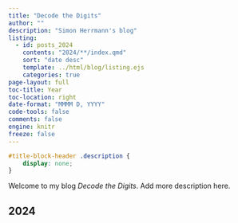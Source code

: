 ```yaml
---
title: "Decode the Digits"
author: ""
description: "Simon Herrmann's blog"
listing:
  - id: posts_2024
    contents: "2024/**/index.qmd"
    sort: "date desc"
    template: ../html/blog/listing.ejs
    categories: true
page-layout: full
toc-title: Year
toc-location: right
date-format: "MMMM D, YYYY"
code-tools: false
comments: false
engine: knitr
freeze: false
---
```


```css
#title-block-header .description {
    display: none;
}
```

Welcome to my blog *Decode the Digits*. Add more description here. 

## 2024

:::{#posts_2024}
:::